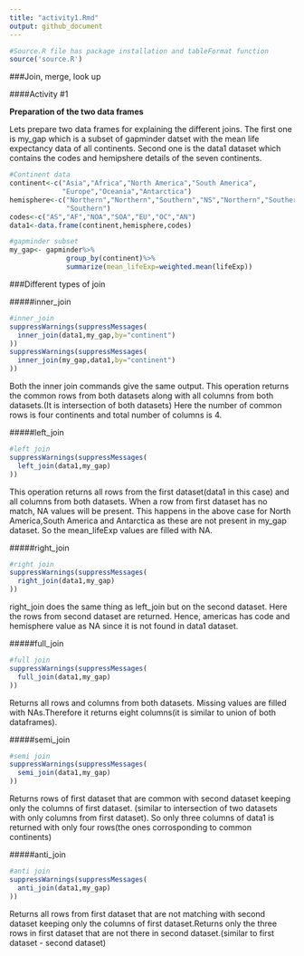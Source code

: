 ```yaml
---
title: "activity1.Rmd"
output: github_document
---
```



```r
#Source.R file has package installation and tableFormat function 
source('source.R')
```

###Join, merge, look up

####Activity #1

**Preparation of the two data frames**

Lets prepare two data frames for explaining the different joins. The first one is
my_gap which is a subset of gapminder datset with the mean life expectancy data of all continents. Second one is the data1 dataset which contains the codes and hemipshere details of the seven continents. 

```r
#Continent data
continent<-c("Asia","Africa","North America","South America",
             "Europe","Oceania","Antarctica")
hemisphere<-c("Northern","Northern","Southern","NS","Northern","Southern",
              "Southern")
codes<-c("AS","AF","NOA","SOA","EU","OC","AN")
data1<-data.frame(continent,hemisphere,codes)

#gapminder subset
my_gap<- gapminder%>%
              group_by(continent)%>%
              summarize(mean_lifeExp=weighted.mean(lifeExp))

```

###Different types of join

#####inner_join
```r
#inner_join
suppressWarnings(suppressMessages(
  inner_join(data1,my_gap,by="continent")
))
suppressWarnings(suppressMessages(
  inner_join(my_gap,data1,by="continent")
))
```

Both the inner join commands give the same output. This operation returns the common rows from both datasets along with all columns from both datasets.(It is intersection of both datasets) Here the number of common rows is four continents and total number of columns is 4.

#####left_join

```r
#left join
suppressWarnings(suppressMessages(
  left_join(data1,my_gap)
))
```
This operation returns all rows from the first dataset(data1 in this case) and all columns from both datasets. When a row from first dataset has no match, NA values will be present. This happens in the above case for North America,South America and Antarctica as these are not present in my_gap dataset. So the mean_lifeExp values are filled with NA. 

#####right_join

```r
#right join
suppressWarnings(suppressMessages(
  right_join(data1,my_gap)
))
```
right_join does the same thing as left_join but on the second dataset. Here the rows from second dataset are returned. Hence, americas has code and hemisphere value as NA since it is not found in data1 dataset. 

#####full_join

```r
#full join
suppressWarnings(suppressMessages(
  full_join(data1,my_gap)
))
```
Returns all rows and columns from both datasets. Missing values are filled with NAs.Therefore it returns eight columns(it is similar to union of both dataframes).

#####semi_join

```r
#semi join
suppressWarnings(suppressMessages(
  semi_join(data1,my_gap)
))
```
Returns rows of first dataset that are common with second dataset keeping only the columns of first dataset. (similar to intersection of two datasets with only columns from first dataset). So only three columns of data1 is returned with only four rows(the ones corrosponding to common continents)

#####anti_join

```r
#anti join
suppressWarnings(suppressMessages(
  anti_join(data1,my_gap)
))
```
Returns all rows from first dataset that are not matching with second dataset keeping only the columns of first dataset.Returns only the three rows in first dataset that are not there in second dataset.(similar to first dataset - second dataset)


